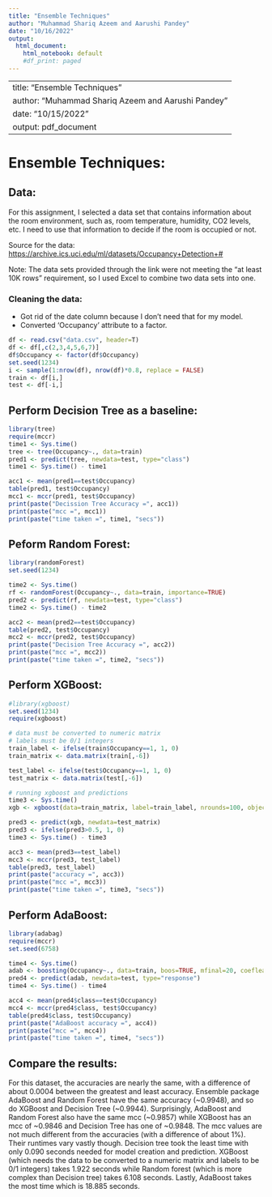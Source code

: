 ```yaml
---
title: "Ensemble Techniques"
author: "Muhammad Shariq Azeem and Aarushi Pandey"
date: "10/16/2022"
output:
  html_document:
    html_notebook: default
    #df_print: paged
---
```


---
title: "Ensemble Techniques"
author: "Muhammad Shariq Azeem and Aarushi Pandey"
date: "10/15/2022"
output: pdf_document
---

# Ensemble Techniques:

## Data:

For this assignment, I selected a data set that contains information about the room environment, such as, room temperature, humidity, CO2 levels, etc. I need to use that information to decide if the room is occupied or not.

Source for the data: <https://archive.ics.uci.edu/ml/datasets/Occupancy+Detection+#>

Note: The data sets provided through the link were not meeting the "at least 10K rows" requirement, so I used Excel to combine two data sets into one.

### Cleaning the data:

-   Got rid of the date column because I don't need that for my model.
-   Converted 'Occupancy' attribute to a factor.

```r
df <- read.csv("data.csv", header=T)
df <- df[,c(2,3,4,5,6,7)]
df$Occupancy <- factor(df$Occupancy)
set.seed(1234)
i <- sample(1:nrow(df), nrow(df)*0.8, replace = FALSE)
train <- df[i,]
test <- df[-i,]
```

## Perform Decision Tree as a baseline:

```r
library(tree)
require(mccr)
time1 <- Sys.time()
tree <- tree(Occupancy~., data=train)
pred1 <- predict(tree, newdata=test, type="class")
time1 <- Sys.time() - time1

acc1 <- mean(pred1==test$Occupancy)
table(pred1, test$Occupancy)
mcc1 <- mccr(pred1, test$Occupancy)
print(paste("Decission Tree Accuracy =", acc1))
print(paste("mcc =", mcc1))
print(paste("time taken =", time1, "secs"))
```

## Peform Random Forest:

```r
library(randomForest)
set.seed(1234)

time2 <- Sys.time()
rf <- randomForest(Occupancy~., data=train, importance=TRUE)
pred2 <- predict(rf, newdata=test, type="class")
time2 <- Sys.time() - time2

acc2 <- mean(pred2==test$Occupancy)
table(pred2, test$Occupancy)
mcc2 <- mccr(pred2, test$Occupancy)
print(paste("Decision Tree Accuracy =", acc2))
print(paste("mcc =", mcc2))
print(paste("time taken =", time2, "secs"))
```

## Perform XGBoost:

```r
#library(xgboost)
set.seed(1234)
require(xgboost)

# data must be converted to numeric matrix
# labels must be 0/1 integers
train_label <- ifelse(train$Occupancy==1, 1, 0)
train_matrix <- data.matrix(train[,-6])

test_label <- ifelse(test$Occupancy==1, 1, 0)
test_matrix <- data.matrix(test[,-6])

# running xgboost and predictions
time3 <- Sys.time()
xgb <- xgboost(data=train_matrix, label=train_label, nrounds=100, objective="binary:logistic")

pred3 <- predict(xgb, newdata=test_matrix)
pred3 <- ifelse(pred3>0.5, 1, 0)
time3 <- Sys.time() - time3

acc3 <- mean(pred3==test_label)
mcc3 <- mccr(pred3, test_label)
table(pred3, test_label)
print(paste("accuracy =", acc3))
print(paste("mcc =", mcc3))
print(paste("time taken =", time3, "secs"))

```

## Perform AdaBoost:

```r
library(adabag)
require(mccr)
set.seed(6758)

time4 <- Sys.time()
adab <- boosting(Occupancy~., data=train, boos=TRUE, mfinal=20, coeflearn='Breiman')
pred4 <- predict(adab, newdata=test, type="response")
time4 <- Sys.time() - time4

acc4 <- mean(pred4$class==test$Occupancy)
mcc4 <- mccr(pred4$class, test$Occupancy)
table(pred4$class, test$Occupancy)
print(paste("AdaBoost accuracy =", acc4))
print(paste("mcc =", mcc4))
print(paste("time taken =", time4, "secs"))
```

## Compare the results:
  For this dataset, the accuracies are nearly the same, with a difference of about 0.0004 between the greatest and least accuracy. Ensemble package AdaBoost and Random Forest have the same accuracy (~0.9948), and so do XGBoost and Decision Tree (~0.9944). Surprisingly, AdaBoost and Random Forest also have the same mcc (~0.9857) while XGBoost has an mcc of ~0.9846 and Decision Tree has one of ~0.9848. The mcc values are not much different from the accuracies (with a difference of about 1%). Their runtimes vary vastly though. Decision tree took the least time with only 0.090 seconds needed for model creation and prediction. XGBoost (which needs the data to be converted to a numeric matrix and labels to be 0/1 integers) takes 1.922 seconds while Random forest (which is more complex than Decision tree) takes 6.108 seconds. Lastly, AdaBoost takes the most time which is 18.885 seconds.
